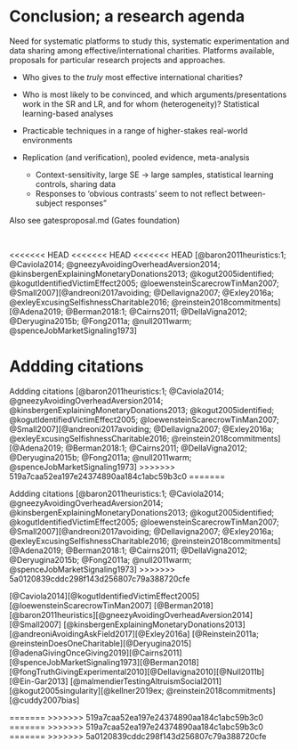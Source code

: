 # Conclusion; a research agenda {#conclusion-agenda}

Need for systematic platforms to study this, systematic experimentation and data sharing among effective/international charities. Platforms available, proposals for particular research projects and approaches.


- Who gives to the *truly* most effective international charities?

- Who is most likely to be convinced, and which arguments/presentations work in the SR and LR, and for whom (heterogeneity)?
     Statistical learning-based analyses

- Practicable techniques in a range of higher-stakes real-world environments

- Replication (and verification), pooled evidence, meta-analysis
  - Context-sensitivity, large SE $\rightarrow$ large samples, statistical learning controls, sharing data
  - Responses to 'obvious contrasts' seem to not reflect between-subject responses"


<div class="marginnote">
 Also see gatesproposal.md (Gates foundation)
</div>

\

<<<<<<< HEAD
<<<<<<< HEAD
<<<<<<< HEAD
[@baron2011heuristics:1; @Caviola2014; @gneezyAvoidingOverheadAversion2014; @kinsbergenExplainingMonetaryDonations2013; @kogut2005identified; @kogutIdentifiedVictimEffect2005; @loewensteinScarecrowTinMan2007; @Small2007][@andreoni2017avoiding; @Dellavigna2007; @Exley2016a; @exleyExcusingSelfishnessCharitable2016; @reinstein2018commitments][@Adena2019; @Berman2018:1; @Cairns2011; @DellaVigna2012; @Deryugina2015b; @Fong2011a; @null2011warm; @spenceJobMarketSignaling1973]

Addding citations
=======

Addding citations
[@baron2011heuristics:1; @Caviola2014; @gneezyAvoidingOverheadAversion2014; @kinsbergenExplainingMonetaryDonations2013; @kogut2005identified; @kogutIdentifiedVictimEffect2005; @loewensteinScarecrowTinMan2007; @Small2007][@andreoni2017avoiding; @Dellavigna2007; @Exley2016a; @exleyExcusingSelfishnessCharitable2016; @reinstein2018commitments][@Adena2019; @Berman2018:1; @Cairns2011; @DellaVigna2012; @Deryugina2015b; @Fong2011a; @null2011warm; @spenceJobMarketSignaling1973]
>>>>>>> 519a7caa52ea197e24374890aa184c1abc59b3c0
=======

Addding citations
[@baron2011heuristics:1; @Caviola2014; @gneezyAvoidingOverheadAversion2014; @kinsbergenExplainingMonetaryDonations2013; @kogut2005identified; @kogutIdentifiedVictimEffect2005; @loewensteinScarecrowTinMan2007; @Small2007][@andreoni2017avoiding; @Dellavigna2007; @Exley2016a; @exleyExcusingSelfishnessCharitable2016; @reinstein2018commitments][@Adena2019; @Berman2018:1; @Cairns2011; @DellaVigna2012; @Deryugina2015b; @Fong2011a; @null2011warm; @spenceJobMarketSignaling1973]
>>>>>>> 5a0120839cddc298f143d256807c79a388720cfe

[@Caviola2014][@kogutIdentifiedVictimEffect2005][@loewensteinScarecrowTinMan2007]
[@Berman2018][@baron2011heuristics][@gneezyAvoidingOverheadAversion2014][@Small2007]
[@kinsbergenExplainingMonetaryDonations2013][@andreoniAvoidingAskField2017][@Exley2016a]
[@Reinstein2011a; @reinsteinDoesOneCharitable][@Deryugina2015][@adenaGivingOnceGiving2019][@Cairns2011][@spenceJobMarketSignaling1973][@Berman2018][@fongTruthGivingExperimental2010][@Dellavigna2010][@Null2011b]
[@Ein-Gar2013]
[@malmendierTestingAltruismSocial2011]
[@kogut2005singularity][@kellner2019ex; @reinstein2018commitments]
[@cuddy2007bias]


=======
>>>>>>> 519a7caa52ea197e24374890aa184c1abc59b3c0
=======
>>>>>>> 519a7caa52ea197e24374890aa184c1abc59b3c0
=======
>>>>>>> 5a0120839cddc298f143d256807c79a388720cfe
